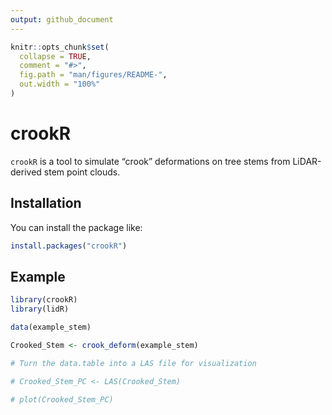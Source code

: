 ```yaml
---
output: github_document
---
```


```r
knitr::opts_chunk$set(
  collapse = TRUE,
  comment = "#>",
  fig.path = "man/figures/README-",
  out.width = "100%"
)
```

# crookR

`crookR` is a tool to simulate “crook” deformations on tree stems from LiDAR-derived stem point clouds.

## Installation

You can install the package like:

``` r
install.packages("crookR")
```

## Example

```r
library(crookR)
library(lidR)

data(example_stem)

Crooked_Stem <- crook_deform(example_stem)

# Turn the data.table into a LAS file for visualization

# Crooked_Stem_PC <- LAS(Crooked_Stem)

# plot(Crooked_Stem_PC)

```
